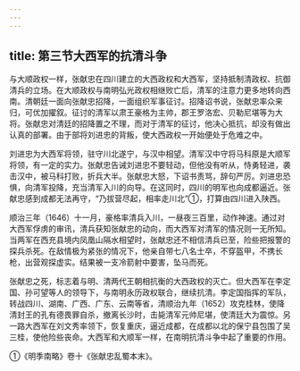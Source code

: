 ```yaml
---
---
---
```

title: 第三节大西军的抗清斗争
---



与大顺政权一样，张献忠在四川建立的大西政权和大西军，坚持抵制清政权、抗御清兵的立场。在大顺政权与南明弘光政权相继败亡后，清军的注意力更多地转向西南。清朝廷一面向张献忠招降，一面组织军事征讨。招降诏书说，张献忠率众来归，可优加擢叙。征讨的清军以肃王豪格为主帅，郡王罗洛宏、贝勒尼堪等为大将。张献忠对清廷的招降置之不理，而对于清军的征讨，他决心抵抗，却没有做出认真的部署。由于部将刘进忠的背叛，使大西政权一开始便处于危难之中。

刘进忠为大西军将领，驻守川北遂宁，与汉中相望。清军汉中守将马科原是大顺军将领，有一定的实力。张献忠告诫刘进忠不要轻动，但他没有听从，恃勇轻进，袭击汉中，被马科打败，折兵大半。张献忠大怒，下诏书责骂，辞句严厉。刘进忠恐惧，向清军投降，充当清军入川的向导。在这同时，四川的明军也向成都逼近。张献忠感到成都无法再守，“乃拔营尽起，相率走川北”①，打算由四川进入陕西。

顺治三年（1646）十一月，豪格率清兵入川，一昼夜三百里，动作神速。通过对大西军俘虏的审讯，清兵获知张献忠的动向，而大西军对清军的情况则一无所知。当两军在西充县境内凤凰山隔水相望时，张献忠还不相信清兵已至，险些把报警的探兵杀死。在敌情极为紧张的情况下，他亲自带七八名士卒，不穿盔甲，不携长枪，出营观探虚实。结果被一支冷箭射中要害，坠马而死。

张献忠之死，标志着与明、清两代王朝相抗衡的大西政权的灭亡。但大西军在李定国、孙可望等人的领导下，与南明永历政权联合，继续抗清。李定国指挥的军队，转战四川、湖南、广西、广东、云南等省，清顺治九年（1652）攻克桂林，使降清封王的孔有德畏罪自杀，撤离长沙时，击毙清军元帅尼堪，使清廷大为震惊。另一路大西军在刘文秀率领下，恢复重庆，逼近成都，在成都以北的保宁县包围了吴三桂，使他险些丧命。大西军和大顺军一样，在南明抗清斗争中起了重要的作用。

①《明季南略》卷十《张献忠乱蜀本末》。